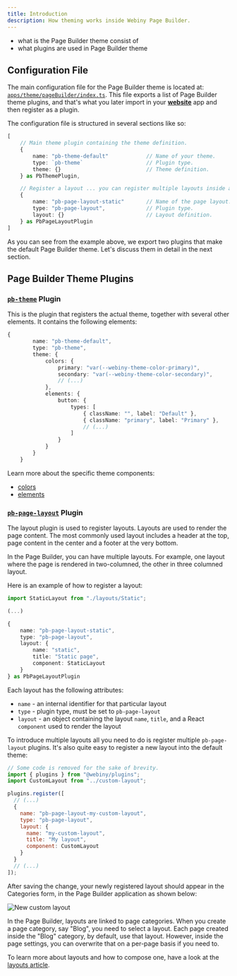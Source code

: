 ```yaml
---
title: Introduction
description: How theming works inside Webiny Page Builder.
---
```



<!-- Always include this section on top of the page. -->

<Alert type="success" title="What You’ll Learn">

- what is the Page Builder theme consist of
- what plugins are used in Page Builder theme

</Alert>

## Configuration File

The main configuration file for the Page Builder theme is located at: [`apps/theme/pageBuilder/index.ts`](https://github.com/webiny/webiny-js/blob/next/apps/theme/pageBuilder/index.ts).
This file exports a list of Page Builder theme plugins, and that's what you later import in your [**website**](https://github.com/webiny/webiny-js/blob/next/apps/website/code/src/plugins/index.ts#L6) app and then register as a plugin.

The configuration file is structured in several sections like so:

```ts apps/theme/pageBuilder/index.ts
[
    // Main theme plugin containing the theme definition.
    {
        name: "pb-theme-default"            // Name of your theme.
        type: `pb-theme`                    // Plugin type.
        theme: {}                           // Theme definition.
    } as PbThemePlugin,

    // Register a layout ... you can register multiple layouts inside a single theme.
    {
        name: "pb-page-layout-static"       // Name of the page layout.
        type: "pb-page-layout",             // Plugin type.
        layout: {}                          // Layout definition.
    } as PbPageLayoutPlugin
]
```

As you can see from the example above, we export two plugins that make the default Page Builder theme.
Let's discuss them in detail in the next section.

## Page Builder Theme Plugins

### [`pb-theme`](/docs/{version}/page-builder/references/plugins#pb-theme) Plugin

This is the plugin that registers the actual theme, together with several other elements.
It contains the following elements:

```ts apps/theme/pageBuilder/index.ts
{
        name: "pb-theme-default",
        type: "pb-theme",
        theme: {
            colors: {
                primary: "var(--webiny-theme-color-primary)",
                secondary: "var(--webiny-theme-color-secondary)",
                // (...)
            },
            elements: {
                button: {
                    types: [
                        { className: "", label: "Default" },
                        { className: "primary", label: "Primary" },
                        // (...)
                    ]
                }
            }
        }
    }
```

Learn more about the specific theme components:

- [colors](/docs/{version}/page-builder/theming/colors)
- [elements](/docs/{version}/page-builder/theming/elements)

### [`pb-page-layout`](/docs/{version}/page-builder/references/plugins#pb-page-layout) Plugin

The layout plugin is used to register layouts. Layouts are used to render the page content.
The most commonly used layout includes a header at the top, page content in the center and a footer at the very bottom.

In the Page Builder, you can have multiple layouts. For example, one layout where the page is rendered in two-columned, the other in three columned layout.

Here is an example of how to register a layout:

```ts apps/theme/pageBuilder/index.ts
import StaticLayout from "./layouts/Static";

(...)

{
    name: "pb-page-layout-static",
    type: "pb-page-layout",
    layout: {
        name: "static",
        title: "Static page",
        component: StaticLayout
    }
} as PbPageLayoutPlugin
```

Each layout has the following attributes:

- `name` - an internal identifier for that particular layout
- `type` - plugin type, must be set to `pb-page-layout`
- `layout` - an object containing the layout `name`, `title`, and a React `component` used to render the layout

To introduce multiple layouts all you need to do is register multiple `pb-page-layout` plugins.
It's also quite easy to register a new layout into the default theme:

```js apps/admin/code/src/plugins/index.ts
// Some code is removed for the sake of brevity.
import { plugins } from "@webiny/plugins";
import CustomLayout from "../custom-layout";

plugins.register([
  // (...)
  {
    name: "pb-page-layout-my-custom-layout",
    type: "pb-page-layout",
    layout: {
      name: "my-custom-layout",
      title: "My layout",
      component: CustomLayout
    }
  }
  // (...)
]);
```

After saving the change, your newly registered layout should appear in the Categories form, in the Page Builder application as shown below:

![New custom layout](./images/webiny-page-category.png)

<Alert type="info">

In the Page Builder, layouts are linked to page categories. When you create a page category, say "Blog", you need to select a layout.
Each page created inside the "Blog" category, by default, use that layout. However, inside the page settings, you can overwrite that on a per-page basis if you need to.

</Alert>

To learn more about layouts and how to compose one, have a look at the [layouts article](/docs/{version}/page-builder/theming/layouts).
